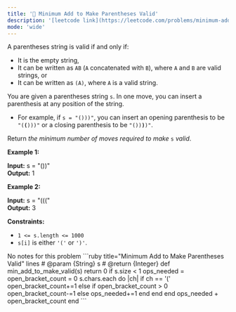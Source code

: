 ```yaml
---
title: '🧀 Minimum Add to Make Parentheses Valid'
description: '[leetcode link](https://leetcode.com/problems/minimum-add-to-make-parentheses-valid/description/)'
mode: 'wide'
---
```

<Tabs>
  <Tab title="Question" icon="circle-question" iconType="regular">
    <Card>
      <p>A parentheses string is valid if and only if:</p>  <ul>  <li>It is the empty string,</li>  <li>It can be written as <code>AB</code> (<code>A</code> concatenated with <code>B</code>), where <code>A</code> and <code>B</code> are valid strings, or</li>  <li>It can be written as <code>(A)</code>, where <code>A</code> is a valid string.</li> </ul>  <p>You are given a parentheses string <code>s</code>. In one move, you can insert a parenthesis at any position of the string.</p>  <ul>  <li>For example, if <code>s = &quot;()))&quot;</code>, you can insert an opening parenthesis to be <code>&quot;(<strong>(</strong>)))&quot;</code> or a closing parenthesis to be <code>&quot;())<strong>)</strong>)&quot;</code>.</li> </ul>  <p>Return <em>the minimum number of moves required to make </em><code>s</code><em> valid</em>.</p>   <p><strong class="example">Example 1:</strong></p>   <strong>Input:</strong> s = &quot;())&quot; <br/> <strong>Output:</strong> 1   <p><strong class="example">Example 2:</strong></p>   <strong>Input:</strong> s = &quot;(((&quot; <br/> <strong>Output:</strong> 3    <p><strong>Constraints:</strong></p>  <ul>  <li><code>1 &lt;= s.length &lt;= 1000</code></li>  <li><code>s[i]</code> is either <code>&#39;(&#39;</code> or <code>&#39;)&#39;</code>.</li> </ul> 
    </Card>
  </Tab>
  <Tab title="Solution" icon="lightbulb" iconType="regular" >
    <Card>
      No notes for this problem
    </Card>
  <Expandable title="code">
    <CodeGroup dropdown>
```ruby title="Minimum Add to Make Parentheses Valid" lines
# @param {String} s
# @return {Integer}
def min_add_to_make_valid(s)
  return 0 if s.size < 1
  ops_needed = open_bracket_count = 0
  s.chars.each do |ch|
    if ch == '('
      open_bracket_count+=1
    else
      if open_bracket_count > 0
        open_bracket_count-=1
      else
        ops_needed+=1
      end
    end
  end
  ops_needed + open_bracket_count
end
```
    </CodeGroup>
  </Expandable>
  </Tab>
</Tabs>